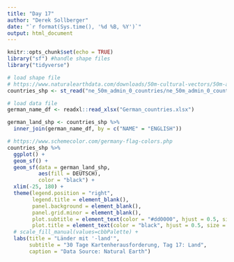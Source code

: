 ```yaml
---
title: "Day 17"
author: "Derek Sollberger"
date: "`r format(Sys.time(), '%d %B, %Y')`"
output: html_document
---
```


```r
knitr::opts_chunk$set(echo = TRUE)
library("sf") #handle shape files
library("tidyverse")
```

```r
# load shape file
# https://www.naturalearthdata.com/downloads/50m-cultural-vectors/50m-admin-0-countries-2/
countries_shp <- st_read("ne_50m_admin_0_countries/ne_50m_admin_0_countries.shp")

# load data file
german_name_df <- readxl::read_xlsx("German_countries.xlsx")
```

```r
german_land_shp <- countries_shp %>%
  inner_join(german_name_df, by = c("NAME" = "ENGLISH"))
```


```r
# https://www.schemecolor.com/germany-flag-colors.php
countries_shp %>%
  ggplot() +
  geom_sf() +
  geom_sf(data = german_land_shp, 
          aes(fill = DEUTSCH),
          color = "black") +
  xlim(-25, 180) +
  theme(legend.position = "right",
        legend.title = element_blank(),
        panel.background = element_blank(),
        panel.grid.minor = element_blank(),
        plot.subtitle = element_text(color = "#dd0000", hjust = 0.5, size = 15),
        plot.title = element_text(color = "black", hjust = 0.5, size = 20)) + 
  # scale_fill_manual(values=cbbPalette) +
  labs(title = "Länder mit '-land'",
       subtitle = "30 Tage Kartenherausforderung, Tag 17: Land",
       caption = "Data Source: Natural Earth")
```

